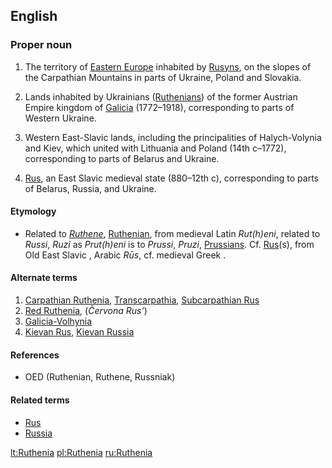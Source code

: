 ==English==
{{wikipedia}}
===Proper noun===
{{en-proper noun}}

# The territory of [[Eastern Europe]] inhabited by [[Rusyn]]s, on the slopes of the Carpathian Mountains in parts of Ukraine, Poland and Slovakia.
# {{historical}} Lands inhabited by Ukrainians ([[Ruthenian]]s) of the former Austrian Empire kingdom of [[Galicia]] (1772–1918), corresponding to parts of Western Ukraine.
# {{historical}} Western East-Slavic lands, including the principalities of Halych-Volynia and Kiev, which united with Lithuania and Poland (14th c–1772), corresponding to parts of Belarus and Ukraine.
# {{historical}} [[Rus]], an East Slavic medieval state (880–12th c), corresponding to parts of Belarus, Russia, and Ukraine.

====Etymology====
* Related to ''[[Ruthene]]'', [[Ruthenian]], from medieval Latin ''Rut(h)eni'', related to ''Russi'', ''Ruzi'' as ''Prut(h)eni'' is to ''Prussi'', ''Pruzi'', [[Prussian]]s.  Cf. [[Rus]](s), from Old East Slavic {{term|Русь|tr=Rus’|sc=Cyrl}}, Arabic ''Rūs'', cf. medieval Greek {{term||οί Ῥῶς|sc=Grek|tr=oi Rhos}}.

====Alternate terms====
# [[Carpathian Ruthenia]], [[Transcarpathia]], [[Subcarpathian Rus]]
# [[Red Ruthenia]], (''Červona Rus’'')
# [[Galicia-Volhynia]]
# [[Kievan Rus]], [[Kievan Russia]]

====References====
* OED (Ruthenian, Ruthene, Russniak)

====Related terms====
*[[Rus]]
*[[Russia]]

[[lt:Ruthenia]]
[[pl:Ruthenia]]
[[ru:Ruthenia]]